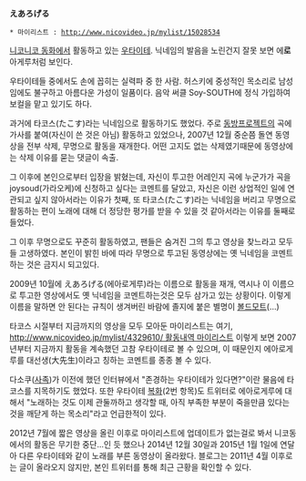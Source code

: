 '''えあろげる'''

 * 마이리스트 : http://www.nicovideo.jp/mylist/15028534

[[니코니코 동화]]에서 활동하고 있는 [[우타이테]]. 닉네임의 발음을 노린건지 잘못 보면 에'''로'''아게루처럼 보인다.

우타이테들 중에서도 손에 꼽히는 실력파 중 한 사람.
허스키에 중성적인 목소리로 남성임에도 불구하고 아름다운 가성이 일품이다. 음악 써클 Soy-SOUTH에 정식 가입하여 보컬을 맡고 있기도 하다.

과거에 타코스(たこす)라는 닉네임으로 활동하기도 했었다. 주로 [[동방프로젝트]]의 곡에 가사를 붙여(자신이 쓴 것은 아님) 활동하고 있었으나, 2007년 12월 중순쯤 돌연 동영상을 전부 삭제, 무명으로 활동을 재개한다. 어떤 고지도 없는 삭제였기때문에 동영상에는 삭제 이유를 묻는 댓글이 속출.

그 이후에 본인으로부터 입장을 밝혔는데, 자신이 투고한 어레인지 곡에 누군가가 곡을 joysoud(가라오케)에 신청하고 싶다는 코멘트를 달았고, 자신은 이런 상업적인 일에 연관되고 싶지 않아서라는 이유가 첫째, 또 타코스(たこす)라는 닉네임을 버리고 무명으로 활동하는 편이 노래에 대해 더 정당한 평가를 받을 수 있을 것 같아서라는 이유를 둘째로 들었다. 
  
그 이후 무명으로도 꾸준히 활동하였고, 팬들은 숨겨진 그의 투고 영상을 찾느라고 모두들 고생하였다. 본인이 밝힌 바에 따라 무명으로 투고된 동영상에는 옛 닉네임을 코멘트하는 것은 금지시 되고있다.

2009년 10월에 えあろげる(에아로게루)라는 이름으로 활동을 재개, 역시나 이 이름으로 투고한 영상에서도 옛 닉네임을 코멘트하는것은 모두 삼가고 있는 상황이다. 이렇게 이름을 말하면 안 된다는 규칙이 생겨버린 바람에 졸지에 붙은 별명이 [[볼드모트]](…)

타코스 시절부터 지금까지의 영상을 모두 모아둔 마이리스트는 여기, [[http://www.nicovideo.jp/mylist/4329610/ 활동내역 마이리스트]]
이렇게 보면 2007년부터 지금까지 활동을 계속했던 고참 우타이테로 볼 수 있으며, 이 때문인지 에아로게루를 대선생(大先生)이라고 칭하는 코멘트를 종종 볼 수 있다.

다소쿠([[사족]])가 이전에 했던 인터뷰에서 "존경하는 우타이테가 있다면?"이란 물음에 타코스를 지목하기도 했었다.
또한 우타이테 [[복화]](2번 항목)도 트위터로 에아로게루에 대해서 "노래하는 것도 이제 관둘까하고 생각할 때, 아직 부족한 부분이 죽을만큼 있다는 것을 깨닫게 하는 목소리"라고 언급한적이 있다.

2012년 7월에 짧은 영상을 올린 이후로 마이리스트에 업데이트가 없는걸로 봐서 니코동에서의 활동은 무기한 중단...인 듯 했으나 2014년 12월 30일과 2015년 1월 1일에 연달아 다른 우타이테와 같이 노래를 부른 동영상이 올라왔다. 블로그는 2011년 4월 이후로는 글이 올라오지 않지만, 본인 트위터를 통해 최근 근황을 확인할 수 있다.
